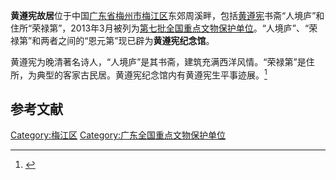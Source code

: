 {{coord|24|18|49|N|116|07|30|E|scale:10000|display=title}}
{{文物保护单位
| 级别 = 全国
| 名称 = 人境庐和荣禄第
| 所在 = [[广东省|广东省]][[梅州市|梅州市]][[梅江区|梅江区]]
| 分类 = 近现代重要史迹及代表性建筑
| 时代 = 1881年、1884年
| 编号 = 7-1846-5-239 
| 登录 = 2013年3月
}}
'''黄遵宪故居'''位于中国[[广东省|广东省]][[梅州市|梅州市]][[梅江区|梅江区]]东郊周溪畔，包括[[黄遵宪|黄遵宪]]书斋“人境庐”和住所“荣禄第”，2013年3月被列为[[第七批全国重点文物保护单位|第七批全国重点文物保护单位]]。“人境庐”、“荣禄第”和两者之间的“恩元第”现已辟为'''黄遵宪纪念馆'''。

黄遵宪为晚清著名诗人，“人境庐”是其书斋，建筑充满西洋风情。“荣禄第”是住所，为典型的客家古民居。黄遵宪纪念馆内有黄遵宪生平事迹展。<ref>{{Cite web |url=http://www.gd.chinanews.com/2013/2013-05-07/2/247204.shtml |title=梅州增3处中国重点文保单位 黄遵宪故居等入选 |accessdate=2013-09-18 |archive-date=2015-09-24 |archive-url=https://web.archive.org/web/20150924021144/http://www.gd.chinanews.com/2013/2013-05-07/2/247204.shtml |dead-url=no }}</ref>

{{Gallery
|width = 300
|height = 
|lines = 1
|File:Meizhou Huang Zunxian Jinianguan 2013.10.02 08-55-05.jpg|黄遵宪纪念馆全景
|File:Meizhou Huang Zunxian Jinianguan 2013.10.02 08-51-07.jpg|人境庐
|File:Meizhou Huang Zunxian Jinianguan 2013.10.02 08-55-38.jpg|人境庐
|File:Meizhou Huang Zunxian Jinianguan 2013.10.02 09-00-09.jpg|人境庐
|File:Meizhou Huang Zunxian Jinianguan 2013.10.02 09-05-52.jpg|人境庐
|File:Meizhou Huang Zunxian Jinianguan 2013.10.02 09-07-01.jpg|人境庐
|File:Meizhou Huang Zunxian Jinianguan 2013.10.02 09-08-38.jpg|恩元第
|File:Meizhou Huang Zunxian Jinianguan 2013.10.02 09-08-54.jpg|荣禄第
|File:Meizhou Huang Zunxian Jinianguan 2013.10.02 09-17-18.jpg|荣禄第
|File:Meizhou Huang Zunxian Jinianguan 2013.10.02 09-17-30.jpg|荣禄第
|File:Meizhou Huang Zunxian Jinianguan 2013.10.02 09-18-48.jpg|荣禄第
|File:Meizhou Huang Zunxian Jinianguan 2013.10.02 09-20-41.jpg|荣禄第黄遵宪卧室
}}

==参考文献==
{{commonscat|Huang Zunxian Memorial}}
{{reflist}}

{{广东全国重点文物保护单位}}

{{DEFAULTSORT:Huang}}
[[Category:梅江区|Category:梅江区]]
[[Category:广东全国重点文物保护单位|Category:广东全国重点文物保护单位]]